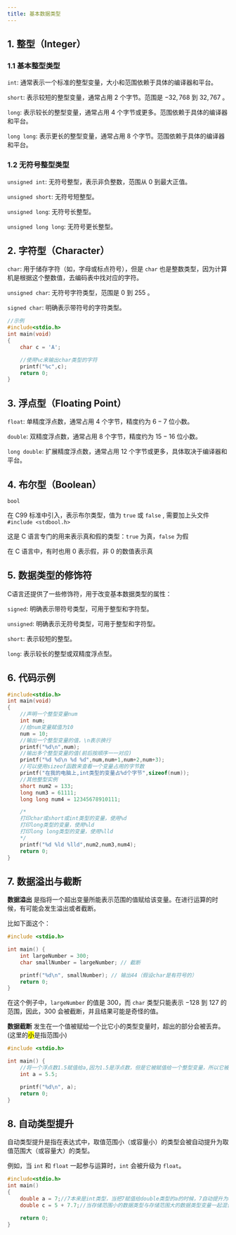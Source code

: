 ```yaml
---
title: 基本数据类型
---
```


## 1.&nbsp;整型（Integer）

### 1.1&nbsp;基本整型类型

`int`: 通常表示一个标准的整型变量，大小和范围依赖于具体的编译器和平台。

`short`: 表示较短的整型变量，通常占用 $2$ 个字节。范围是 $-32,768$ 到 $32,767$ 。

`long`: 表示较长的整型变量，通常占用 $4$ 个字节或更多。范围依赖于具体的编译器和平台。

`long long`: 表示更长的整型变量，通常占用 $8$ 个字节。范围依赖于具体的编译器和平台。

### 1.2&nbsp;无符号整型类型

`unsigned int`: 无符号整型，表示非负整数，范围从 $0$ 到最大正值。

`unsigned short`: 无符号短整型。

`unsigned long`: 无符号长整型。

`unsigned long long`: 无符号更长整型。

## 2.&nbsp;字符型（Character）

`char`: 用于储存字符（如，字母或标点符号），但是 `char` 也是整数类型，因为计算机是根据这个整数值，去编码表中找对应的字符。

`unsigned char`: 无符号字符类型，范围是 $0$ 到 $255$ 。

`signed char`: 明确表示带符号的字符类型。

```c lineNumbers
//示例
#include<stdio.h>
int main(void)
{
    char c = 'A';

    //使用%c来输出char类型的字符
    printf("%c",c);
    return 0;
}
```

## 3.&nbsp;浮点型（Floating Point）

`float`: 单精度浮点数，通常占用 $4$ 个字节，精度约为 $6-7$ 位小数。

`double`: 双精度浮点数，通常占用 $8$ 个字节，精度约为 $15-16$ 位小数。

`long double`: 扩展精度浮点数，通常占用 $12$ 个字节或更多，具体取决于编译器和平台。

## 4.&nbsp;布尔型（Boolean）

`bool`

在 C99 标准中引入，表示布尔类型，值为 `true` 或 `false` , 需要加上头文件 `#include <stdbool.h>`

这是 C 语言专门的用来表示真和假的类型：`true` 为真，`false` 为假

在 C 语言中，有时也用 $0$ 表示假，非 $0$ 的数值表示真

## 5.&nbsp;数据类型的修饰符

C语言还提供了一些修饰符，用于改变基本数据类型的属性：

`signed`: 明确表示带符号类型，可用于整型和字符型。

`unsigned`: 明确表示无符号类型，可用于整型和字符型。

`short`: 表示较短的整型。

`long`: 表示较长的整型或双精度浮点型。

## 6.&nbsp;代码示例

```c lineNumbers
#include<stdio.h>
int main(void)
{
    //声明一个整型变量num
    int num;
    //给num变量赋值为10
    num = 10;
    //输出一个整型变量的值，\n表示换行
    printf("%d\n",num);
    //输出多个整型变量的值(前后按顺序一一对应)
    printf("%d %d\n %d %d",num,num+1,num+2,num+3);
    //可以使用sizeof函数来查看一个变量占用的字节数
    printf("在我的电脑上,int类型的变量占%d个字节",sizeof(num));
    //其他整型实例
    short num2 = 133;
    long num3 = 61111;
    long long num4 = 12345678910111;

    /*
    打印char或short或int类型的变量，使用%d
    打印long类型的变量，使用%ld
    打印long long类型的变量，使用%lld
    */
    printf("%d %ld %lld",num2,num3,num4);
    return 0;
}
```

## 7.&nbsp;数据溢出与截断

**数据溢出** 是指将一个超出变量所能表示范围的值赋给该变量。在进行运算的时候，有可能会发生溢出或者截断。

比如下面这个：

```c lineNumbers
#include <stdio.h>

int main() {
    int largeNumber = 300;
    char smallNumber = largeNumber; // 截断

    printf("%d\n", smallNumber); // 输出44（假设char是有符号的）
    return 0;
}
```

在这个例子中，`largeNumber` 的值是 $300$，而 `char` 类型只能表示 $-128$ 到 $127$ 的范围，因此，$300$ 会被截断，并且结果可能是奇怪的值。

**数据截断** 发生在一个值被赋给一个比它小的类型变量时，超出的部分会被丢弃。(这里的<mark>小</mark>是指范围小)

```c lineNumbers
#include <stdio.h>

int main() {
    //将一个浮点数1.5赋值给a,因为1.5是浮点数，但是它被赋值给一个整型变量，所以它被自动转换成整数，然后输出
    int a = 5.5;

    printf("%d\n", a);
    return 0;
}
```

## 8.&nbsp;自动类型提升

自动类型提升是指在表达式中，取值范围小（或容量小）的类型会被自动提升为取值范围大（或容量大）的类型。

例如，当 `int` 和 `float` 一起参与运算时，`int` 会被升级为 `float`。

```c lineNumbers
#include<stdio.h>
int main()
{
    double a = 7;//7本来是int类型，当把7赋值给double类型的a的时候，7自动提升为double类型
    double c = 5 + 7.7;//当存储范围小的数据类型与存储范围大的数据类型变量一起混合运算时，会按照其中最大的类型运算。

    return 0;
}
```
